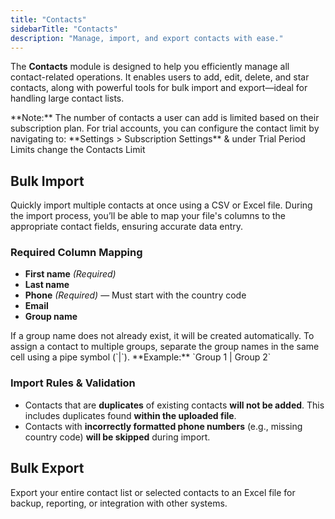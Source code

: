```yaml
---
title: "Contacts"
sidebarTitle: "Contacts"
description: "Manage, import, and export contacts with ease."
---
```


The **Contacts** module is designed to help you efficiently manage all contact-related operations. It enables users to add, edit, delete, and star contacts, along with powerful tools for bulk import and export—ideal for handling large contact lists.

<Warning>
**Note:** The number of contacts a user can add is limited based on their subscription plan.  
For trial accounts, you can configure the contact limit by navigating to:  
**Settings > Subscription Settings** & under Trial Period Limits change the Contacts Limit
</Warning>

## Bulk Import
Quickly import multiple contacts at once using a CSV or Excel file. During the import process, you’ll be able to map your file's columns to the appropriate contact fields, ensuring accurate data entry.

### Required Column Mapping
- **First name** *(Required)*
- **Last name**
- **Phone** *(Required)* — Must start with the country code  
- **Email**
- **Group name**

<Info>
If a group name does not already exist, it will be created automatically.  
To assign a contact to multiple groups, separate the group names in the same cell using a pipe symbol (`|`).  
**Example:** `Group 1 | Group 2`
</Info>

### Import Rules & Validation

- Contacts that are **duplicates** of existing contacts **will not be added**. This includes duplicates found **within the uploaded file**.  
- Contacts with **incorrectly formatted phone numbers** (e.g., missing country code) **will be skipped** during import.

## Bulk Export
Export your entire contact list or selected contacts to an Excel file for backup, reporting, or integration with other systems.

